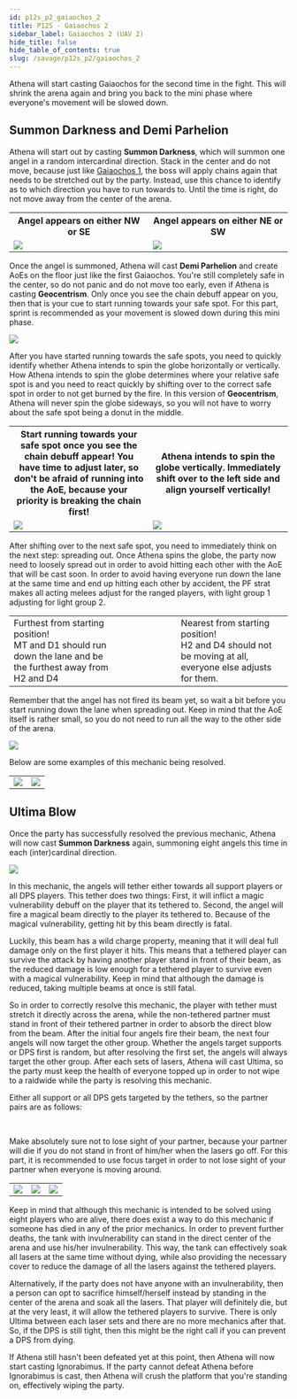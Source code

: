 ```yaml
---
id: p12s_p2_gaiaochos_2
title: P12S - Gaiaochos 2
sidebar_label: Gaiaochos 2 (UAV 2)
hide_title: false
hide_table_of_contents: true
slug: /savage/p12s_p2/gaiaochos_2
---
```


Athena will start casting <Raidwide>Gaiaochos</Raidwide> for the second time in the fight. This will shrink the arena again and bring you back to the mini phase where everyone's movement will be slowed down.

## Summon Darkness and Demi Parhelion

Athena will start out by casting <strong>Summon Darkness</strong>, which will summon one angel in a random intercardinal direction. Stack in the center and do not move, because just like [Gaiaochos 1](/savage/p12s_p2/gaiaochos_1), the boss will apply chains again that needs to be stretched out by the party. Instead, use this chance to identify as to which direction you have to run towards to. Until the time is right, do not move away from the center of the arena.

<table>
    <tr>
        <th>Angel appears on either NW or SE</th>
        <th>Angel appears on either NE or SW</th>
    </tr>
    <tr>
        <td><img src='https://ffxivkittenassets.z7.web.core.windows.net/p12s/uav2_summon_darkness_1.png' /></td>
        <td><img src='https://ffxivkittenassets.z7.web.core.windows.net/p12s/uav2_summon_darkness_2.png' /></td>
    </tr>
</table>

Once the angel is summoned, Athena will cast <strong>Demi Parhelion</strong> and create AoEs on the floor just like the first Gaiaochos. You're still completely safe in the center, so do not panic and do not move too early, even if Athena is casting <strong>Geocentrism</strong>. Only once you see the chain debuff appear on you, then that is your cue to start running towards your safe spot. For this part, sprint is recommended as your movement is slowed down during this mini phase.

<img src='https://ffxivkittenassets.z7.web.core.windows.net/p12s/uav2_summon_darkness_resolution_4.gif' />

After you have started running towards the safe spots, you need to quickly identify whether Athena intends to spin the globe horizontally or vertically. How Athena intends to spin the globe determines where your relative safe spot is and you need to react quickly by shifting over to the correct safe spot in order to not get burned by the fire. In this version of <strong>Geocentrism</strong>, Athena will never spin the globe sideways, so you will not have to worry about the safe spot being a donut in the middle.

<table width='70%'>
    <tr>
        <th width='50%'>Start running towards your safe spot once you see the chain debuff appear! You have time to adjust later, so don't be afraid of running into the AoE, because your priority is breaking the chain first!</th>
        <th width='50%'>Athena intends to spin the globe vertically. Immediately shift over to the left side and align yourself vertically!</th>
    </tr>
    <tr>
        <td><img src='https://ffxivkittenassets.z7.web.core.windows.net/p12s/uav2_summon_darkness_6.png' /></td>
        <td><img src='https://ffxivkittenassets.z7.web.core.windows.net/p12s/uav2_summon_darkness_7.png' /></td>
    </tr>
</table>

After shifting over to the next safe spot, you need to immediately think on the next step: spreading out. Once Athena spins the globe, the party now need to loosely spread out in order to avoid hitting each other with the AoE that will be cast soon. In order to avoid having everyone run down the lane at the same time and end up hitting each other by accident, the PF strat makes all acting melees adjust for the ranged players, with light group 1 adjusting for light group 2.


<table width='70%'>
    <tr>
        <td width='20%'>Furthest from starting position!<br />MT and D1 should run down the lane and be the furthest away from H2 and D4</td>
        <td width='10%'><Role role='MT' /><Role role='ST' /><Role role='H1' /><Role role='H2' /><br /><br /><Role role='D1' /><Role role='D2' /><Role role='D3' /><Role role='D4' /></td>
        <td width='20%'>Nearest from starting position!<br />H2 and D4 should not be moving at all, everyone else adjusts for them.</td>
    </tr>
</table>

Remember that the angel has not fired its beam yet, so wait a bit before you start running down the lane when spreading out. Keep in mind that the AoE itself is rather small, so you do not need to run all the way to the other side of the arena. 

<img src='https://ffxivkittenassets.z7.web.core.windows.net/p12s/uav2_summon_darkness_8.png' />


Below are some examples of this mechanic being resolved.

<table>
    <tr>
        <td><img src='https://ffxivkittenassets.z7.web.core.windows.net/p12s/uav2_summon_darkness_resolution_1.gif' /></td>
        <td><img src='https://ffxivkittenassets.z7.web.core.windows.net/p12s/uav2_summon_darkness_resolution_2.gif' /></td>
    </tr>
</table>

## Ultima Blow

Once the party has successfully resolved the previous mechanic, Athena will now cast <strong>Summon Darkness</strong> again, summoning eight angels this time in each (inter)cardinal direction.

<img src='https://ffxivkittenassets.z7.web.core.windows.net/p12s/uav2_summon_darkness_3.gif' />

In this mechanic, the angels will tether either towards all support players or all DPS players. This tether does two things: First, it will inflict a magic vulnerability debuff on the player that its tethered to. Second, the angel will fire a magical beam directly to the player its tethered to. Because of the magical vulnerability, getting hit by this beam directly is fatal.

Luckily, this beam has a wild charge property, meaning that it will deal full damage only on the first player it hits. This means that a tethered player can survive the attack by having another player stand in front of their beam, as the reduced damage is low enough for a tethered player to survive even with a magical vulnerability. Keep in mind that although the damage is reduced, taking multiple beams at once is still fatal. 

So in order to correctly resolve this mechanic, the player with tether must stretch it directly across the arena, while the non-tethered partner must stand in front of their tethered partner in order to absorb the direct blow from the beam. After the initial four angels fire their beam, the next four angels will now target the other group. Whether the angels target supports or DPS first is random, but after resolving the first set, the angels will always target the other group. After each sets of lasers, Athena will cast <Raidwide>Ultima</Raidwide>, so the party must keep the health of everyone topped up in order to not wipe to a raidwide while the party is resolving this mechanic.

Either all support or all DPS gets targeted by the tethers, so the partner pairs are as follows:

<Role role='MT' /><Role role='D1' />&nbsp;&nbsp;&nbsp;<Role role='ST' /><Role role='D2' />&nbsp;&nbsp;&nbsp;<Role role='H1' /><Role role='D3' />&nbsp;&nbsp;&nbsp;<Role role='H2' /><Role role='D4' />

Make absolutely sure not to lose sight of your partner, because your partner will die if you do not stand in front of him/her when the lasers go off. For this part, it is recommended to use focus target in order to not lose sight of your partner when everyone is moving around.

<table>
    <tr>
        <td><img src='https://ffxivkittenassets.z7.web.core.windows.net/p12s/uav2_summon_darkness_4.png' /></td>
        <td><img src='https://ffxivkittenassets.z7.web.core.windows.net/p12s/uav2_summon_darkness_resolution_3.gif' /></td>
        <td><img src='https://ffxivkittenassets.z7.web.core.windows.net/p12s/uav2_summon_darkness_5.png' /></td>
    </tr>
</table>

Keep in mind that although this mechanic is intended to be solved using eight players who are alive, there does exist a way to do this mechanic if someone has died in any of the prior mechanics. In order to prevent further deaths, the tank with invulnerability can stand in the direct center of the arena and use his/her invulnerability. This way, the tank can effectively soak all lasers at the same time without dying, while also providing the necessary cover to reduce the damage of all the lasers against the tethered players.

Alternatively, if the party does not have anyone with an invulnerability, then a person can opt to sacrifice himself/herself instead by standing in the center of the arena and soak all the lasers. That player will definitely die, but at the very least, it will allow the tethered players to survive. There is only <Raidwide>Ultima</Raidwide> between each laser sets and there are no more mechanics after that. So, if the DPS is still tight, then this might be the right call if you can prevent a DPS from dying.

If Athena still hasn't been defeated yet at this point, then Athena will now start casting <Enrage>Ignorabimus</Enrage>. If the party cannot defeat Athena before <Enrage>Ignorabimus</Enrage> is cast, then Athena will crush the platform that you're standing on, effectively wiping the party.